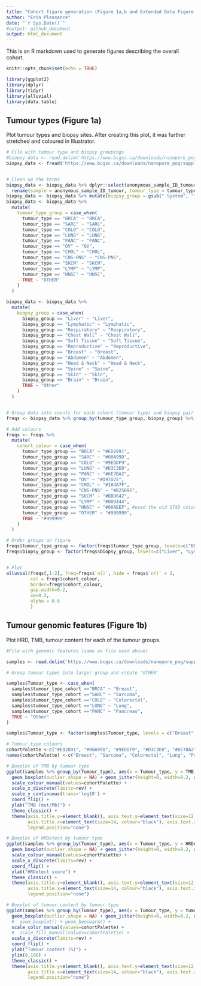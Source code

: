 ```yaml
---
title: "Cohort figure generation (Figure 1a,b and Extended Data Figure 1a)"
author: "Erin Pleasance"
date: "`r Sys.Date()`"
#output: github_document
output: html_document
---
```


This is an R markdown used to generate figures describing the overall cohort.

```r
knitr::opts_chunk$set(echo = TRUE)

library(ggplot2)
library(dplyr)
library(tidyr)
library(alluvial)
library(data.table)

```

## Tumour types (Figure 1a)

Plot tumour types and biopsy sites. After creating this plot, it was further stretched and coloured in Illustrator.


```r

# File with tumour type and biopsy groupings
#biopsy_data <- read.delim('https://www.bcgsc.ca/downloads/nanopore_pog/supplementary_tables/Supplementary_Table_1_samples.tsv')
biopsy_data <- fread('https://www.bcgsc.ca/downloads/nanopore_pog/supplementary_tables/Supplementary_Table_1_samples.tsv')


# Clean up the terms
biopsy_data <- biopsy_data %>% dplyr::select(anonymous_sample_ID_tumour, tumour_type_cohort, biopsy_site_cohort) %>%
  rename(sample = anonymous_sample_ID_tumour, tumour_type = tumour_type_cohort, biopsy_group = biopsy_site_cohort)
biopsy_data <- biopsy_data %>% mutate(biopsy_group = gsub(" System", "", biopsy_group))
biopsy_data <- biopsy_data %>%
  mutate(
    tumour_type_group = case_when(
      tumour_type == "BRCA" ~ "BRCA",
      tumour_type == "SARC" ~ "SARC",
      tumour_type == "COLO" ~ "COLO",
      tumour_type == "LUNG" ~ "LUNG",
      tumour_type == "PANC" ~ "PANC",
      tumour_type == "OV" ~ "OV",
      tumour_type == "CHOL" ~ "CHOL",
      tumour_type == "CNS-PNS" ~ "CNS-PNS",
      tumour_type == "SKCM" ~ "SKCM",
      tumour_type == "LYMP" ~ "LYMP",
      tumour_type == "HNSC" ~ "HNSC",
      TRUE ~ "OTHER"
    )
  )

biopsy_data <- biopsy_data %>%
  mutate(
    biopsy_group = case_when(
      biopsy_group == "Liver" ~ "Liver",
      biopsy_group == "Lymphatic" ~ "Lymphatic",
      biopsy_group == "Respiratory" ~ "Respiratory",
      biopsy_group == "Chest Wall" ~ "Chest Wall",
      biopsy_group == "Soft Tissue" ~ "Soft Tissue",
      biopsy_group == "Reproductive" ~ "Reproductive",
      biopsy_group == "Breast" ~ "Breast",
      biopsy_group == "Abdomen" ~ "Abdomen",
      biopsy_group == "Head & Neck" ~ "Head & Neck",
      biopsy_group == "Spine" ~ "Spine",
      biopsy_group == "Skin" ~ "Skin",
      biopsy_group == "Brain" ~ "Brain",
      TRUE ~ "Other"
    )
  )


# Group data into counts for each cohort (tumour type) and biopsy pair
freqs <- biopsy_data %>% group_by(tumour_type_group, biopsy_group) %>% summarise(n())

# Add colours
freqs <- freqs %>% 
  mutate(
    cohort_colour = case_when(
      tumour_type_group == "BRCA" ~ "#ED2891",
      tumour_type_group == "SARC" ~ "#00A99D",
      tumour_type_group == "COLO" ~ "#9EDDF9",
      tumour_type_group == "LUNG" ~ "#D3C3E0",
      tumour_type_group == "PANC" ~ "#6E7BA2",
      tumour_type_group == "OV" ~ "#D97D25",
      tumour_type_group == "CHOL" ~ "#104A7F",
      tumour_type_group == "CNS-PNS" ~ "#B2509E",
      tumour_type_group == "SKCM" ~ "#BBD642",
      tumour_type_group == "LYMP" ~ "#009444",
      tumour_type_group == "HNSC" ~ "#00AEEF", #used the old STAD colour as HNSC had too few to get a colour
      tumour_type_group == "OTHER" ~ "#999999",
      TRUE ~ "#999999"
    )
  )

# Order groups on figure
freqs$tumour_type_group <- factor(freqs$tumour_type_group, levels=c("BRCA", "SARC", "COLO", "LUNG", "PANC", "OV", "CHOL", "CNS-PNS", "SKCM", "LYMP", "HNSC", "OTHER"))
freqs$biopsy_group <- factor(freqs$biopsy_group, levels=c("Liver", "Lymphatic", "Respiratory", "Chest Wall", "Soft Tissue", "Reproductive", "Breast", "Abdomen", "Head & Neck", "Spine", "Skin", "Brain", "Other"))


# Plot
alluvial(freqs[,1:2], freq=freqs$`n()`, hide = freqs$`n()` < 2, 
         col = freqs$cohort_colour, 
         border=freqs$cohort_colour, 
         gap.width=0.2, 
         xw=0.2, 
         alpha = 0.6
         )

```

## Tumour genomic features (Figure 1b)

Plot HRD, TMB, tumour content for each of the tumour groups.

```r

#File with genomic features (same as file used above)

samples <- read.delim('https://www.bcgsc.ca/downloads/nanopore_pog/supplementary_tables/Supplementary_Table_1_samples.tsv')

# Group tumour types into larger group and create 'OTHER' 

samples$Tumour_type <- case_when(
  samples$tumour_type_cohort =="BRCA" ~ "Breast",
  samples$tumour_type_cohort =="SARC" ~ "Sarcoma",
  samples$tumour_type_cohort =="COLO" ~ "Colorectal",
  samples$tumour_type_cohort =="LUNG" ~ "Lung",
  samples$tumour_type_cohort =="PANC" ~ "Pancreas",
  TRUE ~ "Other"
)

samples$Tumour_type <- factor(samples$Tumour_type, levels = c("Breast", "Sarcoma", "Colorectal", "Lung", "Pancreas", "Other"))

# Tumour type colours
cohortPalette <-c("#ED2891", "#00A99D", "#9EDDF9", "#D3C3E0", "#6E7BA2", "#999999")
names(cohortPalette) <-c("Breast", "Sarcoma", "Colorectal", "Lung", "Pancreas", "Other") 

# Boxplot of TMB by tumour type
ggplot(samples %>% group_by(Tumour_type), aes(x = Tumour_type, y = TMB)) +
  geom_boxplot(outlier.shape = NA) + geom_jitter(height=0, width=0.2, aes(color=Tumour_type)) +
  scale_colour_manual(values=cohortPalette) +
  scale_x_discrete(limits=rev) +
  scale_y_continuous(trans='log10') +
  coord_flip() +
  ylab("TMB (mut/Mb)") +
  theme_classic() +
  theme(axis.title.y=element_blank(), axis.text.y=element_text(size=12, colour="black"),
        axis.title.x=element_text(size=14, colour="black"), axis.text.x=element_text(size=12, colour="black"),
        legend.position="none")

# Boxplot of HRDetect by tumour type
ggplot(samples %>% group_by(Tumour_type), aes(x = Tumour_type, y = HRDetect)) +
  geom_boxplot(outlier.shape = NA) + geom_jitter(height=0, width=0.2, aes(color=Tumour_type)) +
  scale_colour_manual(values=cohortPalette) +
  scale_x_discrete(limits=rev) +
  coord_flip() +
  ylab("HRDetect score") +
  theme_classic() +
  theme(axis.title.y=element_blank(), axis.text.y=element_text(size=12, colour="black"),
        axis.title.x=element_text(size=14, colour="black"), axis.text.x=element_text(size=12, colour="black"),
        legend.position="none")

# Boxplot of tumour content by tumour type
ggplot(samples %>% group_by(Tumour_type), aes(x = Tumour_type, y = tumour_content)) +
  geom_boxplot(outlier.shape = NA) + geom_jitter(height=0, width=0.2, aes(color=Tumour_type)) +
  #  geom_boxplot() + geom_beeswarm() +
  scale_color_manual(values=cohortPalette) +
  #  scale_fill_manual(values=cohortPalette) +
  scale_x_discrete(limits=rev) +
  coord_flip() +
  ylab("Tumour content (%)") +
  ylim(0,100) +
  theme_classic() +
  theme(axis.title.y=element_blank(), axis.text.y=element_text(size=12, colour="black"),
        axis.title.x=element_text(size=14, colour="black"), axis.text.x=element_text(size=12, colour="black"),
        legend.position="none")

```

